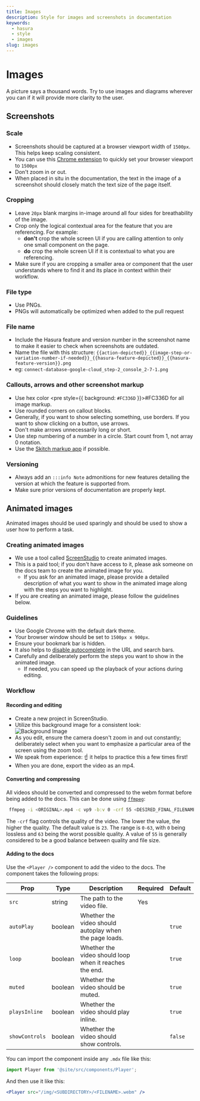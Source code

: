 ```yaml
---
title: Images
description: Style for images and screenshots in documentation
keywords:
  - hasura
  - style
  - images
slug: images
---
```


# Images

A picture says a thousand words. Try to use images and diagrams wherever you can if it will provide more clarity to the
user.

## Screenshots

### Scale

- Screenshots should be captured at a browser viewport width of `1500px`. This helps keep scaling consistent.
- You can use this
  [Chrome extension](https://chrome.google.com/webstore/detail/window-resizer/kkelicaakdanhinjdeammmilcgefonfh?hl=en) to
  quickly set your browser viewport to `1500px`
- Don't zoom in or out.
- When placed in situ in the documentation, the text in the image of a screenshot should closely match the text size of
  the page itself.

### Cropping

- Leave `20px` blank margins in-image around all four sides for breathability of the image.
- Crop only the logical contextual area for the feature that you are referencing. For example:
  - **don't** crop the whole screen UI if you are calling attention to only one small component on the page.
  - **do** crop the whole screen UI if it is contextual to what you are referencing.
- Make sure if you are cropping a smaller area or component that the user understands where to find it and its place in
  context within their workflow.

### File type

- Use PNGs.
- PNGs will automatically be optimized when added to the pull request

### File name

- Include the Hasura feature and version number in the screenshot name to make it easier to check when screenshots are
  outdated.
- Name the file with this structure:
  `{{action-depicted}}_{{image-step-or-variation-number-if-needed}}_{{hasura-feature-depicted}}_{{hasura-feature-version}}.png`
- eg: `connect-database-google-cloud_step-2_console_2-7-1.png`

### Callouts, arrows and other screenshot markup

- Use hex color <pre style={{ background: `#FC336D` }}>#FC336D</pre> for all image markup.
- Use rounded corners on callout blocks.
- Generally, if you want to show selecting something, use borders. If you want to show clicking on a button, use arrows.
- Don't make arrows unnecessarily long or short.
- Use step numbering of a number in a circle. Start count from 1, not array 0 notation.
- Use the [Skitch markup app](https://evernote.com/products/skitch) if possible.

### Versioning

- Always add an `:::info Note` admonitions for new features detailing the version at which the feature is supported
  from.
- Make sure prior versions of documentation are properly kept.

## Animated images

Animated images should be used sparingly and should be used to show a user how to perform a task.

### Creating animated images

- We use a tool called [ScreenStudio](https://www.screen.studio/) to create animated images.
- This is a paid tool; if you don't have access to it, please ask someone on the docs team to create the animated image
  for you.
  - If you ask for an animated image, please provide a detailed description of what you want to show in the animated
    image along with the steps you want to highlight.
- If you are creating an animated image, please follow the guidelines below.

### Guidelines

- Use Google Chrome with the default dark theme.
- Your browser window should be set to `1500px x 900px`.
- Ensure your bookmark bar is hidden.
- It also helps to
  [disable autocomplete](https://support.iclasspro.com/hc/en-us/articles/218569268-How-Do-I-Disable-or-Clear-AutoFill-AutoComplete-Information-)
  in the URL and search bars.
- Carefully and deliberately perform the steps you want to show in the animated image.
  - If needed, you can speed up the playback of your actions during editing.

### Workflow

#### Recording and editing

- Create a new project in ScreenStudio.
- Utilize this background image for a consistent look:
  ![Background Image](https://user-images.githubusercontent.com/94021366/226903753-3958eb19-bd3f-4890-9743-5a4a3f03502d.jpg)
- As you edit, ensure the camera doesn't zoom in and out constantly; deliberately select when you want to emphasize a
  particular area of the screen using the zoom tool.
- We speak from experience: ☝️ it helps to practice this a few times first!
- When you are done, export the video as an mp4.

#### Converting and compressing

All videos should be converted and compressed to the webm format before being added to the docs. This can be done using
[`ffmpeg`](https://ffmpeg.org/):

```bash
 ffmpeg -i <ORIGINAL>.mp4 -c vp9 -b:v 0 -crf 55 <DESIRED_FINAL_FILENAME>.webm
```

The `-crf` flag controls the quality of the video. The lower the value, the higher the quality. The default value is
`23`. The range is `0-63`, with `0` being lossless and `63` being the worst possible quality. A value of `55` is
generally considered to be a good balance between quality and file size.

#### Adding to the docs

Use the `<Player />` component to add the video to the docs. The component takes the following props:

| Prop           | Type    | Description                                            | Required | Default |
| -------------- | ------- | ------------------------------------------------------ | -------- | ------- |
| `src`          | string  | The path to the video file.                            | Yes      |         |
| `autoPlay`     | boolean | Whether the video should autoplay when the page loads. |          | `true`  |
| `loop`         | boolean | Whether the video should loop when it reaches the end. |          | `true`  |
| `muted`        | boolean | Whether the video should be muted.                     |          | `true`  |
| `playsInline`  | boolean | Whether the video should play inline.                  |          | `true`  |
| `showControls` | boolean | Whether the video should show controls.                |          | `false` |

You can import the component inside any `.mdx` file like this:

```jsx
import Player from '@site/src/components/Player';
```

And then use it like this:

```jsx
<Player src="/img/<SUBDIRECTORY>/<FILENAME>.webm" />
```
